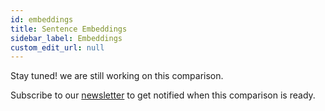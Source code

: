 ```yaml
---
id: embeddings
title: Sentence Embeddings
sidebar_label: Embeddings
custom_edit_url: null
---
```


Stay tuned! we are still working on this comparison. 

Subscribe to our [newsletter](http://eepurl.com/heTv2X) to get notified when this comparison is ready.